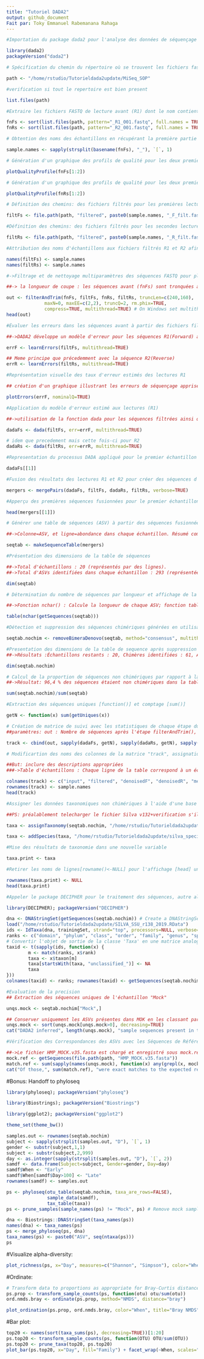 ```yaml
---
title: "Tutoriel DADA2"
output: github_document
Fait par: Toky Emmanuel Rabemanana Rahaga
---
```


```r

#Importation du package dada2 pour l'analyse des données de séquençage

library(dada2)
packageVersion("dada2")
```

```r

# Spécification du chemin du répertoire où se trouvent les fichiers fastq

path <- "/home/rstudio/Tutorieldada2update/MiSeq_SOP"

#verification si tout le repertoire est bien present

list.files(path)
```


```r

#Extraire les fichiers FASTQ de lecture avant (R1) dont le nom contient _R1_001.fastq" puis pareil avec R2

fnFs <- sort(list.files(path, pattern="_R1_001.fastq", full.names = TRUE))
fnRs <- sort(list.files(path, pattern="_R2_001.fastq", full.names = TRUE))

# Obtention des noms des échantillons en récupérant la première partie du nom de fichier, en les séparant par le caractère '_'

sample.names <- sapply(strsplit(basename(fnFs), "_"), `[`, 1)
```
```r

# Génération d'un graphique des profils de qualité pour les deux premiers fichiers R1

plotQualityProfile(fnFs[1:2])
```
```r

# Génération d'un graphique des profils de qualité pour les deux premiers fichiers R2

plotQualityProfile(fnRs[1:2])
```
```r
# Définition des chemins: des fichiers filtrés pour les premières lectures (R1) en les nommant avec "_F_filt.fastq.gz".

filtFs <- file.path(path, "filtered", paste0(sample.names, "_F_filt.fastq.gz"))

#Définition des chemins: des fichiers filtrés pour les secondes lectures (R2) en les nommant avec "_R_filt.fastq.gz"

filtRs <- file.path(path, "filtered", paste0(sample.names, "_R_filt.fastq.gz"))

#Attribution des noms d'échantillons aux fichiers filtrés R1 et R2 afin de faciliter le suivi.

names(filtFs) <- sample.names
names(filtRs) <- sample.names
```

```r

#->Filtrage et de nettoyage multiparamètres des séquences FASTQ pour plusieurs échantillons 

##-> la longueur de coupe : les séquences avant (fnFs) sont tronquées à 240 bases, tandis que les séquences arrière (fnRs) le sont à 160 bases. De plus, le seuil d'erreur maximal est fixé à maxEE=(2,2), ce qui signifie que les séquences avec plus de 2 erreurs cumulées seront éliminées. Si une séquence contient une base N, elle sera également rejetée (maxN=0). Les bases avec un score de qualité inférieur à 2 (truncQ=2) seront coupées ou supprimées. Les séquences de phix seront retirées (rm.phix=true), et les fichiers filtrés seront compressés au format gzip (compress=True). Enfin, la variable out stocke le résultat de la fonction filterAndTrim(), qui fournit un tableau avec des informations sur le nombre de séquences avant et après le filtrage

out <- filterAndTrim(fnFs, filtFs, fnRs, filtRs, truncLen=c(240,160),
              maxN=0, maxEE=c(2,2), truncQ=2, rm.phix=TRUE,
              compress=TRUE, multithread=TRUE) # On Windows set multithread=FALSE
head(out)
```
```r
#Évaluer les erreurs dans les séquences avant à partir des fichiers filtrés

##->DADA2 développe un modèle d'erreur pour les séquences R1(Forward) afin de corriger les erreurs de séquençage. Pour ce faire, elle s'appuie sur les séquences filtrées (contenues dans filtFs) pour estimer les erreurs typiques de séquençage, telles que les substitutions, les insertions, etc. errF est l'objet qui contient le modèle d'erreur appris pour les séquences R1

errF <- learnErrors(filtFs, multithread=TRUE)
```
```r
## Meme principe que précedemment avec la séquence R2(Reverse)
errR <- learnErrors(filtRs, multithread=TRUE)
```
```r
#Représentation visuelle des taux d'erreur estimés des lectures R1

## création d'un graphique illustrant les erreurs de séquençage apprises dans les séquences avant (errF). Ce graphique permet de visualiser le taux d'erreur en fonction des scores de qualité (Phred) et d’évaluer la qualité globale de vos données de séquençage. Avec nominalQ=TRUE, cela signifie que les scores de qualité (Q-scores) sur l'axe des ordonnées du graphique seront présentés avec leurs valeurs nominales, c'est-à-dire en Phred

plotErrors(errF, nominalQ=TRUE)
```
```r
#Application du modèle d'erreur estimé aux lectures (R1)

##->utilisation de la fonction dada pour les séquences filtrées ainsi que le modèle d'erreur estimé, et pour appliquer une approche fondée sur le maximum de vraisemblance afin d'identifier les variantes de séquences précises, appelées ASVs (Amplicon Sequence Variants). Les résultats montrent que pour l'échantillon 1, nous avons 7113 lectures (fragments d'ADN séquencés après le filtrage), dont 1979 sont des séquences uniques

dadaFs <- dada(filtFs, err=errF, multithread=TRUE)
```
```r
# idem que precedement mais cette fois-ci pour R2
dadaRs <- dada(filtRs, err=errR, multithread=TRUE)
```
```r

#Representation du processus DADA appliqué pour le premier échantillon

dadaFs[[1]]
```
```r

#Fusion des résultats des lectures R1 et R2 pour créer des séquences d'amplicon assemblées 

mergers <- mergePairs(dadaFs, filtFs, dadaRs, filtRs, verbose=TRUE)

#Apperçu des premières séquences fusionnées pour le premier échantillon dans l'objet mergers

head(mergers[[1]])
```
```r
# Générer une table de séquences (ASV) à partir des séquences fusionnées

##->Colonne=ASV, et ligne=abondance dans chaque échantillon. Résumé complet des ASVs détectées et de leur abondance dans tes échantillons.

seqtab <- makeSequenceTable(mergers)

#Présentation des dimensions de la table de séquences

##->Total d'échantillons : 20 (représentés par des lignes).
##->Total d'ASVs identifiées dans chaque échantillon : 293 (représentées par des colonnes

dim(seqtab)
```
```r
# Détermination du nombre de séquences par longueur et affichage de la distribution

##->Fonction nchar() : Calcule la longueur de chaque ASV; fonction table() : Compte le nombre d'ASVs ayant une longueur spécifique.Interprétation des résultats : 88 ASVs ont une longueur de 252 bases.

table(nchar(getSequences(seqtab)))
```
```r
#Détection et suppression des séquences chimériques générées en utilisant une méthode de consensus

seqtab.nochim <- removeBimeraDenovo(seqtab, method="consensus", multithread=TRUE, verbose=TRUE)

#Presentation des dimensions de la table de sequence après suppression des séquences chimériques
##->Résultats :Échantillons restants : 20, Chimères identifiées : 61, ASVs restantes : 232

dim(seqtab.nochim)
```
```r
# Calcul de la proportion de séquences non chimériques par rapport à la table de séquences initiales
##->Résultat: 96,4 % des séquences étaient non chimériques dans la table initiale et ont été conservées dans la table seqtab.nochim après la suppression des chimères

sum(seqtab.nochim)/sum(seqtab)
```
```r
#Extraction des séquences uniques [function()] et comptage [sum()]

getN <- function(x) sum(getUniques(x))

# Création de matrice de suivi avec les statistiques de chaque étape du traitement
##paramètres: out : Nombre de séquences après l'étape filterAndTrim(), sapply(dadaFs, getN) : Nombre de séquences uniques après dénucléotidation des lectures "forward", sapply(dadaRs, getN) : Nombre de séquences uniques après dénucléotidation des lectures "reverse, sapply(mergers, getN) : Nombre de séquences uniques après fusion des lectures avant et arrière, rowSums(seqtab.nochim) : Nombre total d'ASVs non chimériques après suppression des chimères

track <- cbind(out, sapply(dadaFs, getN), sapply(dadaRs, getN), sapply(mergers, getN), rowSums(seqtab.nochim))

# Modificartion des noms des colonnes de la matrice "track", assignation et affichage

##But: inclure des descriptions appropriées
###->Table d'échantillons : Chaque ligne de la table correspond à un échantillon spécifique, vérification des données : La fonction sample.names.head(track) affiche les premières lignes de la table. Donc, Suivi des séquences : permet d'observer l'évolution des séquences à chaque étape du pipeline DADA2.

colnames(track) <- c("input", "filtered", "denoisedF", "denoisedR", "merged", "nonchim")
rownames(track) <- sample.names
head(track)
```
```r
#Assigner les données taxonomiques non chimériques à l'aide d'une base SILVA

##PS: préalablement telecharger le fichier Silva v132+verification s'il est bien installé

taxa <- assignTaxonomy(seqtab.nochim, "/home/rstudio/Tutorieldada2update/silva_nr_v132_train_set.fa.gz", multithread=TRUE)
```
```r
taxa <- addSpecies(taxa, "/home/rstudio/Tutorieldada2update/silva_species_assignment_v132.fa.gz")
```
```r
#Mise des résultats de taxonomie dans une nouvelle variable

taxa.print <- taxa 

#Retirer les noms de lignes[rowname()<-NULL] pour l'affichage [head] uniquement des taxonomies

rownames(taxa.print) <- NULL
head(taxa.print)
```
```r
#Appeler le package DECIPHER pour le traitement des séquences, autre alternative utilisation classifieur par des sifer

library(DECIPHER); packageVersion("DECIPHER")
```
```r
dna <- DNAStringSet(getSequences(seqtab.nochim)) # Create a DNAStringSet from the ASVs
load("/home/rstudio/Tutorieldada2update/SILVA_SSU_r138_2019.RData") 
ids <- IdTaxa(dna, trainingSet, strand="top", processors=NULL, verbose=FALSE) 
ranks <- c("domain", "phylum", "class", "order", "family", "genus", "species")
# Convertir l'objet de sortie de la classe 'Taxa' en une matrice analogue à celle produite par assignTaxonomy
taxid <- t(sapply(ids, function(x) {
        m <- match(ranks, x$rank)
        taxa <- x$taxon[m]
        taxa[startsWith(taxa, "unclassified_")] <- NA
        taxa
}))
colnames(taxid) <- ranks; rownames(taxid) <- getSequences(seqtab.nochim)
```
```r
#Evaluation de la precision
## Extraction des séquences uniques de l'échantillon "Mock"

unqs.mock <- seqtab.nochim["Mock",]

## Conserver uniquement les ASVs présentes dans MOK en les classant par ordre décroissant.
unqs.mock <- sort(unqs.mock[unqs.mock>0], decreasing=TRUE) 
cat("DADA2 inferred", length(unqs.mock), "sample sequences present in the Mock community.\n")
```

```r
#Vérification des Correspondances des ASVs avec les Séquences de Référence dans l'Échantillon Mock

##->Le fichier HMP_MOCK.v35.fasta est chargé et enregistré sous mock.ref. Pour chaque ASV identifiée dans l'échantillon Mock, il est vérifié si son nom figure dans les séquences de référence contenues dans mock.ref. Si c'est le cas, cette ASV est considérée comme une correspondance[cat("Of those")]. Un message affiche le nombre d'ASVs qui correspondent exactement aux séquences de référence.
mock.ref <- getSequences(file.path(path, "HMP_MOCK.v35.fasta"))
match.ref <- sum(sapply(names(unqs.mock), function(x) any(grepl(x, mock.ref))))
cat("Of those,", sum(match.ref), "were exact matches to the expected reference sequences.\n")
```
#Bonus: Handoff to phyloseq
```r
library(phyloseq); packageVersion("phyloseq")
```
```r
library(Biostrings); packageVersion("Biostrings")
```
```r
library(ggplot2); packageVersion("ggplot2")
```
```r
theme_set(theme_bw())
```
```r
samples.out <- rownames(seqtab.nochim)
subject <- sapply(strsplit(samples.out, "D"), `[`, 1)
gender <- substr(subject,1,1)
subject <- substr(subject,2,999)
day <- as.integer(sapply(strsplit(samples.out, "D"), `[`, 2))
samdf <- data.frame(Subject=subject, Gender=gender, Day=day)
samdf$When <- "Early"
samdf$When[samdf$Day>100] <- "Late"
rownames(samdf) <- samples.out
```
```r
ps <- phyloseq(otu_table(seqtab.nochim, taxa_are_rows=FALSE), 
               sample_data(samdf), 
               tax_table(taxa))
ps <- prune_samples(sample_names(ps) != "Mock", ps) # Remove mock sample
```
```r
dna <- Biostrings::DNAStringSet(taxa_names(ps))
names(dna) <- taxa_names(ps)
ps <- merge_phyloseq(ps, dna)
taxa_names(ps) <- paste0("ASV", seq(ntaxa(ps)))
ps
```
#Visualize alpha-diversity:
```r
plot_richness(ps, x="Day", measures=c("Shannon", "Simpson"), color="When")
```
#Ordinate:
```r
# Transform data to proportions as appropriate for Bray-Curtis distances
ps.prop <- transform_sample_counts(ps, function(otu) otu/sum(otu))
ord.nmds.bray <- ordinate(ps.prop, method="NMDS", distance="bray")
```
```r
plot_ordination(ps.prop, ord.nmds.bray, color="When", title="Bray NMDS")
```
#Bar plot:
```r
top20 <- names(sort(taxa_sums(ps), decreasing=TRUE))[1:20]
ps.top20 <- transform_sample_counts(ps, function(OTU) OTU/sum(OTU))
ps.top20 <- prune_taxa(top20, ps.top20)
plot_bar(ps.top20, x="Day", fill="Family") + facet_wrap(~When, scales="free_x")
```








